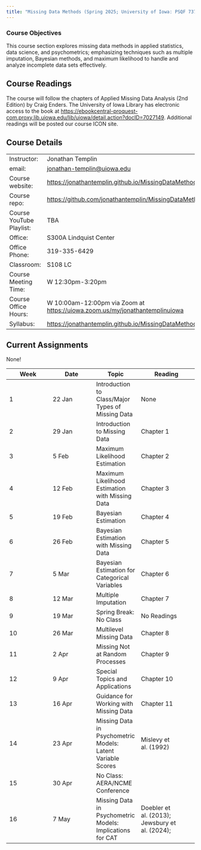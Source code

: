 ```yaml
---
title: "Missing Data Methods (Spring 2025; University of Iowa: PSQF 7375)"
---
```


### Course Objectives

This course section explores missing data methods in applied statistics, data science, and psychometrics; emphasizing techniques such as multiple imputation, Bayesian methods, and maximum likelihood to handle and analyze incomplete data sets effectively.

## Course Readings

The course will follow the chapters of Applied Missing Data Analysis (2nd Edition) by Craig Enders. The University of Iowa Library has electronic access to the book at <https://ebookcentral-proquest-com.proxy.lib.uiowa.edu/lib/uiowa/detail.action?docID=7027149>. Additional readings will be posted our course ICON site.

## Course Details

|  |  |
|------------------------------------|------------------------------------|
| Instructor: | Jonathan Templin |
| email: | [jonathan-templin\@uiowa.edu](mailto:jonathan-templin@uiowa.edu) |
| Course website: | <https://jonathantemplin.github.io/MissingDataMethods2025/> |
| Course repo: | <https://github.com/jonathantemplin/MissingDataMethods2025> |
| Course YouTube Playlist: | TBA |
| Office: | S300A Lindquist Center |
| Office Phone: | 319-335-6429 |
| Classroom: | S108 LC |
| Course Meeting Time: | W 12:30pm-3:20pm |
| Course Office Hours: | W 10:00am-12:00pm via Zoom at <https://uiowa.zoom.us/my/jonathantemplinuiowa> |
| Syllabus: | [https://jonathantemplin.github.io/MissingDataMethods2025/s25mdm_syllabus.html](https://jonathantemplin.github.io/MissingDataMethods2025/syllabus/s25mdm_syllabus.html) |

## Current Assignments

None!

| Week | Date | Topic | Reading |
|-----------------|-----------------|-----------------|----------------------|
| 1 | 22 Jan | Introduction to Class/Major Types of Missing Data | None |
| 2 | 29 Jan | Introduction to Missing Data | Chapter 1 |
| 3 | 5 Feb | Maximum Likelihood Estimation | Chapter 2 |
| 4 | 12 Feb | Maximum Likelihood Estimation with Missing Data | Chapter 3 |
| 5 | 19 Feb | Bayesian Estimation | Chapter 4 |
| 6 | 26 Feb | Bayesian Estimation with Missing Data | Chapter 5 |
| 7 | 5 Mar | Bayesian Estimation for Categorical Variables | Chapter 6 |
| 8 | 12 Mar | Multiple Imputation | Chapter 7 |
| 9 | 19 Mar | Spring Break: No Class | No Readings |
| 10 | 26 Mar | Multilevel Missing Data | Chapter 8 |
| 11 | 2 Apr | Missing Not at Random Processes | Chapter 9 |
| 12 | 9 Apr | Special Topics and Applications | Chapter 10 |
| 13 | 16 Apr | Guidance for Working with Missing Data | Chapter 11 |
| 14 | 23 Apr | Missing Data in Psychometric Models: Latent Variable Scores | Mislevy et al. (1992) |
| 15 | 30 Apr | No Class: AERA/NCME Conference |  |
| 16 | 7 May | Missing Data in Psychometric Models: Implications for CAT | Doebler et al. (2013); Jewsbury et al. (2024); |

